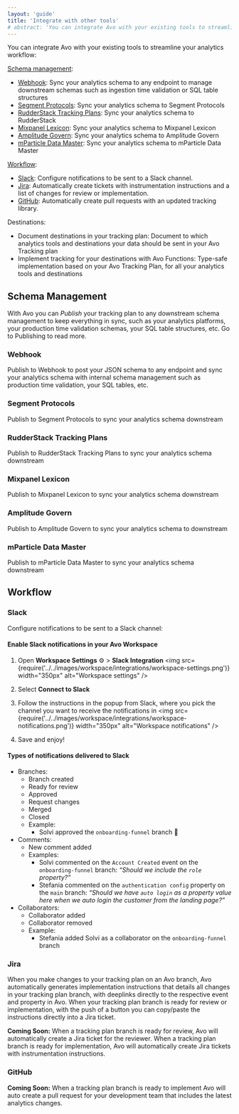 ```yaml
---
layout: 'guide'
title: 'Integrate with other tools'
# abstract: 'You can integrate Avo with your existing tools to streamline your analytics workflow'
---
```



You can integrate Avo with your existing tools to streamline your analytics workflow:

<a href="#schema-management">Schema management</a>:

- <a href="#webhook">Webhook</a>: Sync your analytics schema to any endpoint to manage downstream schemas such as ingestion time validation or SQL table structures  
- <a href="#segment-protocols">Segment Protocols</a>: Sync your analytics schema to Segment Protocols
- <a href="#rudderstack-tracking-plans">RudderStack Tracking Plans</a>: Sync your analytics schema to RudderStack
- <a href="#mixpanel-lexicon">Mixpanel Lexicon</a>: Sync your analytics schema to Mixpanel Lexicon  
- <a href="#amplitude-govern">Amplitude Govern</a>: Sync your analytics schema to Amplitude Govern  
- <a href="#mparticle-data-master">mParticle Data Master</a>: Sync your analytics schema to mParticle Data Master  

<a href="#workflow">Workflow</a>:

- <a href="#slack">Slack</a>: Configure notifications to be sent to a Slack channel.  
- <a href="#jira">Jira</a>: Automatically create tickets with instrumentation instructions and a list of changes for review or implementation.
- <a href="#github">GitHub</a>: Automatically create pull requests with an updated tracking library.

Destinations:
- <Link href="/data-design/define-sources-and-destinations#destinations" passHref>Document destinations in your tracking plan</Link>: Document to which analytics tools and destinations your data should be sent in your Avo Tracking plan  
- <Link href="/implementation/start-using-avo-functions" passHref>Implement tracking for your destinations with Avo Functions</Link>: Type-safe implementation based on your Avo Tracking Plan, for all your analytics tools and destinations


## Schema Management

With Avo you can _<Link passHref href="/workspace/tracking-plan/publishing">Publish</Link>_ your tracking plan to any downstream schema management to keep everything in sync, such as your analytics platforms, your production time validation schemas, your SQL table structures, etc. Go to <Link passHref href="/workspace/tracking-plan/publishing">Publishing</Link> to read more.

### Webhook
<Link passHref href="/workspace/tracking-plan/publishing#webhook">Publish to Webhook</Link> to post your JSON schema to any endpoint and sync your analytics schema with internal schema management such as production time validation, your SQL tables, etc.  

### Segment Protocols
<Link passHref href="/workspace/tracking-plan/publishing#segment-protocols">Publish to Segment Protocols</Link> to sync your analytics schema downstream

### RudderStack Tracking Plans
<Link passHref href="/workspace/tracking-plan/publishing#rudderstack">Publish to RudderStack Tracking Plans</Link> to sync your analytics schema downstream

### Mixpanel Lexicon
<Link passHref href="/workspace/tracking-plan/publishing#mixpanel-lexicon">Publish to Mixpanel Lexicon</Link> to sync your analytics schema downstream

### Amplitude Govern
<Link passHref href="/workspace/tracking-plan/publishing#amplitude-govern">Publish to Amplitude Govern</Link> to sync your analytics schema to downstream

### mParticle Data Master
<Link passHref href="/workspace/tracking-plan/publishing#mparticle">Publish to mParticle Data Master</Link> to sync your analytics schema downstream

## Workflow

### Slack

Configure notifications to be sent to a Slack channel:

#### Enable Slack notifications in your Avo Workspace

1. Open **Workspace Settings** ⚙️ > **Slack Integration**
<img
  src={require('../../images/workspace/integrations/workspace-settings.png')}
  width="350px"
  alt="Workspace settings"
/>
2. Select **Connect to Slack**
3. Follow the instructions in the popup from Slack, where you pick the channel you want to receive the notifications in
<img
  src={require('../../images/workspace/integrations/workspace-notifications.png')}
  width="350px"
  alt="Workspace notifications"
/>

4. Save and enjoy!


#### Types of notifications delivered to Slack

- Branches:
    - Branch created
    - Ready for review
    - Approved
    - Request changes
    - Merged
    - Closed
    - Example:
        - Solvi approved the `onboarding-funnel` branch 🎉
- Comments: 
    - New comment added
    - Examples:
        - Solvi commented on the `Account Created` event on the `onboarding-funnel` branch: _“Should we include the `role` property?”_
        - Stefania commented on the `authentication config` property on the `main` branch: _“Should we have `auto login` as a property value here when we auto login the customer from the landing page?”_
- Collaborators: 
    - Collaborator added
    - Collaborator removed
    - Example:
        - Stefania added Solvi as a collaborator on the `onboarding-funnel` branch

### Jira

When you make changes to your tracking plan on an Avo branch, Avo automatically generates <Link passHref href="/implementation/read-implementation-diff">implementation instructions</Link> that details all changes in your tracking plan branch, with deeplinks directly to the respective event and property in Avo. When your tracking plan branch is ready for review or implementation, with the push of a button you can copy/paste the instructions directly into a Jira ticket.

**Coming Soon:** When a tracking plan branch is ready for review, Avo will automatically create a Jira ticket for the reviewer. When a tracking plan branch is ready for implementation, Avo will automatically create Jira tickets with instrumentation instructions.

### GitHub

**Coming Soon:** When a tracking plan branch is ready to implement Avo will auto create a pull request for your development team that includes the latest analytics changes.

